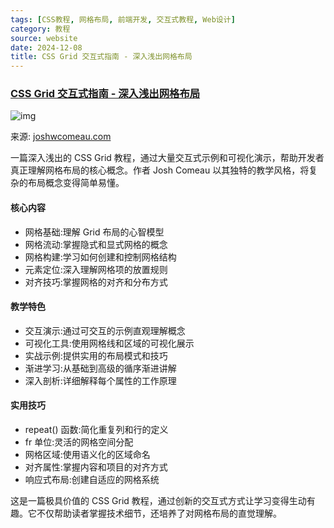 ```yaml
---
tags: [CSS教程, 网格布局, 前端开发, 交互式教程, Web设计]
category: 教程
source: website
date: 2024-12-08
title: CSS Grid 交互式指南 - 深入浅出网格布局
---
```


### [CSS Grid 交互式指南 - 深入浅出网格布局](https://www.joshwcomeau.com/css/interactive-guide-to-grid/)

![img](https://img.mengpeng.tech/i/2024/12/07/6754619c1bfa3.webp)

来源: [joshwcomeau.com](https://www.joshwcomeau.com/css/interactive-guide-to-grid/)

一篇深入浅出的 CSS Grid 教程，通过大量交互式示例和可视化演示，帮助开发者真正理解网格布局的核心概念。作者 Josh Comeau 以其独特的教学风格，将复杂的布局概念变得简单易懂。

#### 核心内容
- 网格基础:理解 Grid 布局的心智模型
- 网格流动:掌握隐式和显式网格的概念
- 网格构建:学习如何创建和控制网格结构
- 元素定位:深入理解网格项的放置规则
- 对齐技巧:掌握网格的对齐和分布方式

#### 教学特色
- 交互演示:通过可交互的示例直观理解概念
- 可视化工具:使用网格线和区域的可视化展示
- 实战示例:提供实用的布局模式和技巧
- 渐进学习:从基础到高级的循序渐进讲解
- 深入剖析:详细解释每个属性的工作原理

#### 实用技巧
- repeat() 函数:简化重复列和行的定义
- fr 单位:灵活的网格空间分配
- 网格区域:使用语义化的区域命名
- 对齐属性:掌握内容和项目的对齐方式
- 响应式布局:创建自适应的网格系统

这是一篇极具价值的 CSS Grid 教程，通过创新的交互式方式让学习变得生动有趣。它不仅帮助读者掌握技术细节，还培养了对网格布局的直觉理解。 